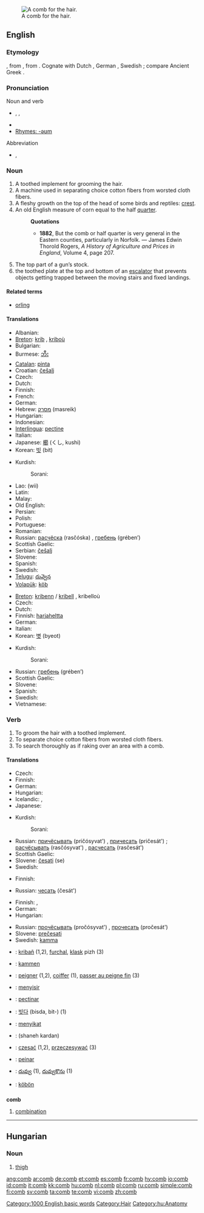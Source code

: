 {{see|ċomb}}
[[Image:Comb.png|thumb|right|A comb for the hair.]]
==English==

===Etymology===
{{etyl|ang}} {{term|camb}}, from {{proto|Germanic|kamboz}}, from {{proto|Indo-European|gombʰos}}.  Cognate with Dutch {{term|kam|lang=nl}}, German {{term|Kamm}}, Swedish {{term|kam|lang=sv}}; compare Ancient Greek {{term|γόμφος||pin|sc=polytonic}}.

===Pronunciation===
;Noun and verb
* {{a|UK}} {{enPR|kōm}}, {{IPA|/kəʊm/}}, {{SAMPA|/k@Um/}}
* {{audio|en-us-comb.ogg|Audio (US)}}
* [[Rhymes:English:-əʊm|Rhymes: -əʊm]]

;Abbreviation
* {{a|UK}} {{IPA|/kɒmb/}}, {{SAMPA|/kQmb/}}

===Noun===
{{en-noun}}

# A toothed implement for grooming the hair.
# A machine used in separating choice cotton fibers from worsted cloth fibers.
# A fleshy growth on the top of the head of some birds and reptiles: [[crest]].
# An old English measure of corn equal to the half [[quarter]].
#: '''Quotations'''
#:* '''1882''', But the comb or half quarter is very general in the Eastern counties, particularly in Norfolk. &mdash; James Edwin Thorold Rogers, ''A History of Agriculture and Prices in England'', Volume 4, page 207.
# The top part of a gun’s stock.
# the toothed plate at the top and bottom of an [[escalator]] that prevents objects getting trapped between the moving stairs and fixed landings.

====Related terms====
* [[orling]]

====Translations====
{{trans-top|toothed implement for grooming the hair}}
* Albanian: {{t-|sq|krehër|m|xs=Albanian}}
* [[Breton]]: [[krib]] {{f}}, [[kriboù]] {{p}}
* Bulgarian: {{t+|bg|гребен|m|tr=greben|sc=Cyrl}}
* Burmese: [[ဘီး]]
* [[Catalan]]: [[pinta]] {{f}}
* Croatian: [[češalj]] {{m}}
* Czech: {{t-|cs|hřeben|m}}
* Dutch: {{t+|nl|kam|m}}
* Finnish: {{t+|fi|kampa}}
* French: {{t+|fr|peigne|m}}
* German: {{t+|de|Kamm|m}}
* Hebrew: [[מסרק]] (masreik) {{m}}
* Hungarian: {{t+|hu|fésű}}
* Indonesian: {{t+|id|sisir|xs=Indonesian}}
* [[Interlingua]]: [[pectine]]
* Italian: {{t+|it|pettine}}
* Japanese: [[櫛]] (くし, kushi)
* Korean: [[빗]] (bit)
{{trans-mid}}
* Kurdish:
*: Sorani: {{t|ku|شانه‌|tr=shAna|sc=KUchar}}
* Lao: {{Laoo|[[ຫວີ]]}} (wii)
* Latin: {{t-|la|pecten}}
* Malay: {{t-|ms|sikat|xs=Malay}}
* Old English: {{t|ang|camb|m}}
* Persian: {{t+|fa|شانه|tr=shaneh|sc=fa-Arab|xs=Persian}}
* Polish: {{t+|pl|grzebień|m}}
* Portuguese: {{t+|pt|pente|m}}
* Romanian: {{t-|ro|pieptene|m}}
* Russian: [[расчёска]] (rasčóska) {{f}}, [[гребень]] (grében’) {{m}}
* Scottish Gaelic: {{t|gd|cìr|f}}
* Serbian: [[češalj]] {{m}}
* Slovene: {{t+|sl|glavnik|m}}
* Spanish: {{t+|es|peine|m}}
* Swedish: {{t+|sv|kam|c}}
* [[Telugu]]: [[దువ్వెన]]
* [[Volapük]]: [[köb]]
{{trans-bottom}}

{{trans-top|fleshy growth on the top of the head of some birds and reptiles}}
* [[Breton]]: [[kribenn]] / [[kribell]] {{f}}, kribelloù {{p}}
* Czech: {{t-|cs|hřebínek|m}}
* Dutch: {{t+|nl|kam|m}}
* Finnish: [[harjaheltta]]
* German: {{t+|de|Kamm|m}}
* Italian: {{t+|it|cresta|f}}
* Korean: [[볏]] (byeot)
{{trans-mid}}
* Kurdish:
*: Sorani: {{t|ku|پوپنه|tr=popna|sc=KUchar}} {{g|Kurdish}}
* Russian: [[гребень]] (grében’) {{m}}
* Scottish Gaelic: {{t|gd|cìr|f}}
* Slovene: {{t+|sl|greben|m}}
* Spanish: {{t+|es|cresta|f}}
* Swedish: {{t+|sv|kam|c}}
* Vietnamese: {{t+|vi|mào|xs=Vietnamese}}
{{trans-bottom}}

{{trans-top|toothed plate on an escalator}}
{{trans-mid}}
{{trans-bottom}}

===Verb===
{{en-verb}}

# To groom the hair with a toothed implement.
# To separate choice cotton fibers from worsted cloth fibers.
# To search thoroughly as if raking over an area with a comb.

====Translations====
{{trans-top|to groom the hair with a toothed implement}}
* Czech: {{t-|cs|česat}}
* Finnish: {{t-|fi|kammata}}
* German: {{t+|de|kämmen}}
* Hungarian: {{t-|hu|fésül}}
* Icelandic: {{t+|is|greiða}}, {{t-|is|kemba}}
* Japanese: {{t|ja|解かす|tr=tokasu|sc=Jpan}}
{{trans-mid}}
* Kurdish:
*: Sorani: {{t|ku|داهێنان|tr=dAhaenAn|sc=KUchar}}
* Russian: [[причёсывать]] (pričósyvat') {{impf}}, [[причесать]] (pričesát') {{pf}}; [[расчёсывать]] (rasčósyvat') {{impf}}, [[расчесать]] (rasčesát') {{pf}}
* Scottish Gaelic: {{t|gd|cìr}}
* Slovene: [[česati]] (se)
* Swedish: {{t+|sv|kamma}}
{{trans-bottom}}

{{trans-top|to separate choice cotton fibers from worsted cloth fibers}}
* Finnish: {{t-|fi|kammata}}
{{trans-mid}}
* Russian: [[чесать]] (česát') {{impf}}
{{trans-bottom}}

{{trans-top|to search thoroughly as if raking over an area with a comb}}
* Finnish: {{t-|fi|kammata}}, {{t+|fi|haravoida}}
* German: {{t-|de|durchkämmen}}
* Hungarian: {{t|hu|átfésül}}
{{trans-mid}}
* Russian: [[прочёсывать]] (pročósyvat') {{impf}}, [[прочесать]] (pročesát') {{pf}}
* Slovene: [[prečesati]]
* Swedish: [[kamma]]
{{trans-bottom}}

{{checktrans-top}}
* {{ttbc|Breton}}: [[kribañ]] (1,2), [[furchal]], [[klask]] pizh (3)
* {{ttbc|Dutch}}: [[kammen]]
* {{ttbc|French}}: [[peigner]] (1,2), [[coiffer]] (1), [[passer au peigne fin]] (3)
* {{ttbc|Indonesian}}: [[sisir|menyisir]]
* {{ttbc|Interlingua}}: [[pectinar]]
* {{ttbc|Korean}}: [[빗다]] (bisda, bit-) (1)
* {{ttbc|Malay}}: [[sikat|menyikat]]
* {{ttbc|Persian}}: {{fa-Arab|[[شانه کردن]]}} (shaneh kardan)
* {{ttbc|Polish}}: [[czesać]] (1,2), [[przeczesywać]] (3)
* {{ttbc|Spanish}}: [[peinar]]
* {{ttbc|Telugu}}: [[దువ్వు]] (1), [[దువ్వుకొను]] (1)
* {{ttbc|Volapük}}: [[köbön]]
{{checktrans-bottom}}

==={{abbreviation}}===
'''comb'''

# [[combination]]

[[Category:1000 English basic words]]
[[Category:Hair]]

----

==Hungarian==

===Noun===
{{hu-noun|ok}}

# [[thigh]]

[[Category:hu:Anatomy]]

[[ang:comb]]
[[ar:comb]]
[[de:comb]]
[[et:comb]]
[[es:comb]]
[[fr:comb]]
[[hy:comb]]
[[io:comb]]
[[id:comb]]
[[it:comb]]
[[kk:comb]]
[[hu:comb]]
[[nl:comb]]
[[pl:comb]]
[[ru:comb]]
[[simple:comb]]
[[fi:comb]]
[[sv:comb]]
[[ta:comb]]
[[te:comb]]
[[vi:comb]]
[[zh:comb]]